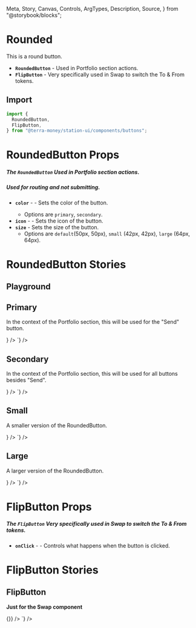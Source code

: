   Meta,
  Story,
  Canvas,
  Controls,
  ArgTypes,
  Description,
  Source,
} from "@storybook/blocks";

<Meta title="Components/Buttons/Rounded" />

# Rounded

This is a round button.

- **`RoundedButton`** - Used in Portfolio section actions.
- **`FlipButton`** - Very specifically used in Swap to switch the To & From tokens.

## Import

```jsx
import {
  RoundedButton,
  FlipButton,
} from "@terra-money/station-ui/components/buttons";
```

# RoundedButton Props

##### The `RoundedButton` Used in Portfolio section actions.

##### Used for routing and not submitting.

- **`color`** - <RequiredText /> - Sets the color of the button.
  - Options are `primary`, `secondary`.
- **`icon`** - <RequiredText /> - Sets the icon of the button.
- **`size`** - Sets the size of the button.
  - Options are `default`(50px, 50px), `small` (42px, 42px), `large` (64px, 64px).

# RoundedButton Stories

## Playground

<div className="story_with_source_below">
  <Canvas of={RoundedButtonStories.Playground} />
  <Controls of={RoundedButtonStories.Playground} />
</div>

## Primary

In the context of the Portfolio section, this will be used for the "Send" button.

<div className="story_with_source_below">
  <Canvas of={RoundedButtonStories.Primary} />
  <Source
    code={`
    <RoundedButton
  variant='primary'
  size='default'
  icon={<SendArrow fill='var(--token-light-white)' />}
/>
  `}
  />
</div>

## Secondary

In the context of the Portfolio section, this will be used for all buttons besides "Send".

<div className="story_with_source_below">
  <Canvas of={RoundedButtonStories.Secondary} />
  <Source
    code={`
    <RoundedButton
  variant='secondary'
  size='default'
  icon={<Receive fill='var(--token-light-white)' />}
/>
  `}
  />
</div>

## Small

A smaller version of the RoundedButton.

<div className="story_with_source_below">
  <Canvas of={RoundedButtonStories.Small} />
  <Source
    code={`
    <RoundedButton
  variant='secondary'
  size='small'
  icon={<FlipArrows fill='var(--token-light-100)' />}
/>
  `}
  />
</div>

## Large

A larger version of the RoundedButton.

<div className="story_with_source_below">
  <Canvas of={RoundedButtonStories.Large} />
  <Source
    code={`
    <RoundedButton
  variant='primary'
  size='large'
  icon={<SwapArrows fill='var(--token-light-white)' />}
/>
  `}
  />
</div>

# FlipButton Props

##### The `FlipButton` Very specifically used in Swap to switch the To & From tokens.

- **`onClick`** - <RequiredText /> - Controls what happens when the button is clicked.

# FlipButton Stories

## FlipButton

**Just for the Swap component**

<div className="story_with_source_below">
  <Canvas of={FlipButtonStories.Button} />
  <Source
    code={`
    <FlipButton onClick={() => {}} />
  `}
  />
</div>
